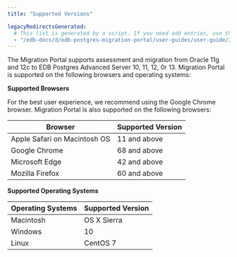 ```yaml
---
title: "Supported Versions"

legacyRedirectsGenerated:
  # This list is generated by a script. If you need add entries, use the `legacyRedirects` key.
  - "/edb-docs/d/edb-postgres-migration-portal/user-guides/user-guide/3.0.1/supported_versions.html"
---
```


<div id="supported_platforms" class="registered_link"></div>

The Migration Portal supports assessment and migration from Oracle 11g and 12c to EDB Postgres Advanced Server 10, 11, 12, 0r 13. Migration Portal is supported on the following browsers and operating systems:

**Supported Browsers**

For the best user experience, we recommend using the Google Chrome browser. Migration Portal is also supported on the following browsers:

| **Browser**                  | **Supported Version** |
| ---------------------------- | --------------------- |
| Apple Safari on Macintosh OS | 11 and above          |
| Google Chrome                | 68 and above          |
| Microsoft Edge               | 42 and above          |
| Mozilla Firefox              | 60 and above          |

**Supported Operating Systems**

| **Operating Systems** | **Supported Version** |
| --------------------- | --------------------- |
| Macintosh             | OS X Sierra           |
| Windows               | 10                    |
| Linux                 | CentOS 7              |
